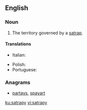 ==English==

===Noun===
{{en-noun|satrapies}}

# The territory governed by a [[satrap]].

====Translations====
{{trans-top|territory}}
* Italian: {{t+|it|satrapia|f}}
{{trans-mid}}
* Polish: {{t|pl|satrapia|f}}
* Portuguese: {{t+|pt|satrapia|f}}
{{trans-bottom}}

===Anagrams===
* [[partays#English|partays]], [[spayart#English|spayart]]

[[ku:satrapy]]
[[vi:satrapy]]
